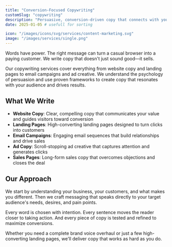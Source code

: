 ```yaml
---
title: "Conversion-Focused Copywriting"
customSlug: "copywriting"
description: "Persuasive, conversion-driven copy that connects with your audience and compels them to take action"
date: 2025-01-05 # usefull for sorting

icon: "/images/icons/svg/services/content-marketing.svg"
image: "/images/services/single.png"
---
```


Words have power. The right message can turn a casual browser into a paying customer. We write copy that doesn't just sound good—it sells.

Our copywriting services cover everything from website copy and landing pages to email campaigns and ad creative. We understand the psychology of persuasion and use proven frameworks to create copy that resonates with your audience and drives results.

## What We Write

- **Website Copy**: Clear, compelling copy that communicates your value and guides visitors toward conversion
- **Landing Pages**: High-converting landing pages designed to turn clicks into customers
- **Email Campaigns**: Engaging email sequences that build relationships and drive sales
- **Ad Copy**: Scroll-stopping ad creative that captures attention and generates clicks
- **Sales Pages**: Long-form sales copy that overcomes objections and closes the deal

## Our Approach

We start by understanding your business, your customers, and what makes you different. Then we craft messaging that speaks directly to your target audience's needs, desires, and pain points.

Every word is chosen with intention. Every sentence moves the reader closer to taking action. And every piece of copy is tested and refined to maximize conversions.

Whether you need a complete brand voice overhaul or just a few high-converting landing pages, we'll deliver copy that works as hard as you do.

